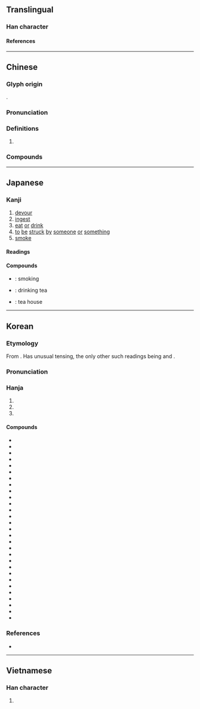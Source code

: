 {{also|吃}}
{{character info}}
{{character info|0x2F848}}
==Translingual==

===Han character===
{{Han char|rn=30|rad=口|as=09|sn=12|four=67034|canj=RQHK|ids=⿰口契}}

====References====
{{Han ref|kx=0200.190|dkj=03987|dj=0422.030|hdz=10648.070|uh=55AB|ud=21931|bh=B3F0|bd=46064}}
{{Han ref|uh=2F848}}

----

==Chinese==
{{zh-forms|alt=噄,𡁒,噭}}

===Glyph origin===
{{Han etym}}
{{Han compound|口|契|ls=psc|c1=s|c2=p|t1=mouth}}.

===Pronunciation===
{{zh-pron
|m=chī
|m-s=
|dg=
|c=hek3,jaak3
|c_note=hek3 - literary; jaak3 - vernacular
|c-t=hiak1
|h=gd=
|g=qiah6
|j=
|mn=
|mn-t=
|w=4qiq
|x=qia6
|mc=y
|ma=y
|cat=v
}}

===Definitions===
{{zh-hanzi}}

# {{zh-alt-form|吃|to [[eat]]; to [[suffer]]}}

===Compounds===
{{zh-der|喫東道|喫虎膽|一喫一添|大喫一驚|喫著不盡|喫甜頭|坐喫山崩|喫淡酒|省喫儉用|硬喫}}

----

==Japanese==

===Kanji===
{{ja-kanji|grade=c|rs=口09}}

# [[devour]]
# [[ingest]]
# [[eat]] [[or]] [[drink]]
# [[to]] [[be]] [[struck]] [[by]] [[someone]] [[or]] [[something]]
# [[smoke]]

====Readings====
{{ja-readings
|goon=きゃく, け
|kanon=かい, けき
|kanyoon=きつ
|kun=く-う, の-む
}}

====Compounds====
* {{ja-r|喫煙|きつえん}}: smoking
* {{ja-r|喫茶|きっさ}}: drinking tea
* {{ja-r|喫茶店|きっさてん}}: tea house

----

==Korean==

===Etymology===
From {{der|ko|ltc|-}} {{ltc-l|喫}}. Has unusual tensing, the only other such readings being {{m|ko|氏|tr=ssi}} and {{m|ko|雙|tr=ssang}}.

{{collapse|
* {{hanja-dongguk|켝〮|khyék}}
* {{hanja-hunmong|긱〮|kík|雜語}}
|Historical readings
|bg=#FFFFFF}}

===Pronunciation===
{{ko-hanja-pron|끽}}

===Hanja===
{{ko-hanja-search}}
{{ko-hanja|[[먹다|먹을]]/[[마시다|마실]]|끽}}

# {{hanja form of|끽|[[eat]]}}
# {{hanja form of|끽|[[drink]]}}
# {{hanja form of|끽|[[suffer]]; [[endure]]; [[bear]]}}

====Compounds====
{{der-top3|Compounds}}
* {{ko-l|끽겁|喫怯}}
* {{ko-l|끽겁|喫㥘}}
* {{ko-l|끽경|喫驚}}
* {{ko-l|끽고|喫苦}}
* {{ko-l|끽긴|喫緊}}
* {{ko-l|끽다|喫茶}}
* {{ko-l|끽반|喫飯}}
* {{ko-l|끽수|喫水}}
* {{ko-l|끽연|喫煙}}
* {{ko-l|끽잔|喫殘}}
* {{ko-l|끽주|喫酒}}
* {{ko-l|끽착|喫着}}
* {{ko-l|끽파|喫破}}
* {{ko-l|끽휴|喫虧}}
* {{ko-l|돈끽|頓喫}}
* {{ko-l|만끽|滿喫}}
* {{ko-l|매끽|賣喫}}
* {{ko-l|몰끽|沒喫}}
* {{ko-l|병끽|賆喫}}
* {{ko-l|수끽|受喫}}
* {{ko-l|포끽|飽喫}}
* {{ko-l|금끽연|禁喫煙}}
* {{ko-l|끽관사|喫官司}}
* {{ko-l|끽긴사|喫緊事}}
* {{ko-l|끽다점|喫茶店}}
* {{ko-l|끽반처|喫飯處}}
* {{ko-l|끽연실|喫煙室}}
* {{ko-l|끽포락치|喫泡落齒}}
* {{ko-l|끽착부진|喫着不盡}}
{{der-bottom}}

===References===
* {{R:hanjadoc|1371}}

----

==Vietnamese==

===Han character===
{{vi-readings|reading=khịt, khế, khịa, khiết, ngật|rs=口09}}

# {{rfdef|vi|sort=口09}}